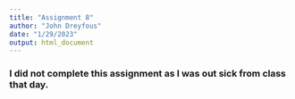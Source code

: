 ```yaml
---
title: "Assignment 8"
author: "John Dreyfous"
date: "1/29/2023"
output: html_document
---
```


### I did not complete this assignment as I was out sick from class that day. 